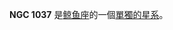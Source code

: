 {{NGCInfoBox|NGCID=NGC 1037|發現者=路易斯·斯威夫特|發現日期=1886年9月29日|其他編號=|曆元=J2000.0|赤經=39分58.3秒
|赤緯=-1°44'3"|星座=鲸鱼座|星體=單獨的星系|星等=|表面亮度=|藍等=}}

'''NGC 1037''' 是[[鲸鱼座|鲸鱼座]]的一個[[單獨的星系|單獨的星系]]。

{{NGCReference|1037}}
{{Catalogs|NGC=1037}}

{{Galaxy-stub}}